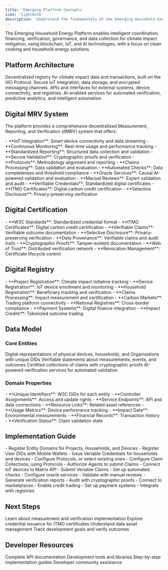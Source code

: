 ```yaml
---
title: 'Emerging Platform Concepts'
icon: 'lightbulb'
description: 'Understand the fundamentals of the Emerging Household Energy Platform'
---
```


<Tip>
The Emerging Household Energy Platform enables intelligent coordination, financing, verification, governance, and data collection for climate impact mitigation, using blockchain, IoT, and AI technologies, with a focus on clean cooking and household energy solutions.
</Tip>

## Platform Architecture

<CardGroup>

<Card title="Impact Hub Blockchain" icon="cube" href="articles/ixo-blockchain">
  Decentralized registry for climate impact data and transactions, built on the IXO Protocol.
</Card>

<Card title="Encrypted Data Matrix" icon="database" href="articles/ixo-matrix">
  Secure IoT integration, data storage, and encrypted messaging channels.
</Card>

<Card title="Integration Services" icon="plug" href="articles/ixo-integrations">
  APIs and interfaces for external systems, device connectivity, and registries.
</Card>

<Card title="Agentic Oracles" icon="sparkles">
  AI-enabled services for automated verification, predictive analytics, and intelligent automation.
</Card>

</CardGroup>

## Digital MRV System

The platform provides a comprehensive decentralized Measurement, Reporting, and Verification (dMRV) system that offers:

<AccordionGroup>

<Accordion title="Real-Time Monitoring">
- **IoT Integration**: Smart device connectivity and data streaming
- **Continuous Monitoring**: Real-time usage and performance tracking
- **Standardized Reporting**: Structured data collection and validation
- **Secure Validation**: Cryptographic proofs and verification
</Accordion>

<Accordion title="Automated Verification">
- **Protocols**: Methodology alignment and reporting
- **Claims Processing**: Data validation and evaluation
- **Automated Checks**: Data completeness and threshold compliance
- **Oracle Services**: Causal AI-powered validation and evaluation
- **Manual Reviews**: Expert validation and audit
</Accordion>

<Accordion title="Digital Certification">
- **Verifiable Credentials**: Standardized digital certificates
- **ITMO Certificates**: Digital carbon credit certification
- **Selective Disclosure**: Privacy-preserving verification
</Accordion>

</AccordionGroup>

## Digital Certification

<AccordionGroup>

<Accordion title="Verifiable Credentials">
- **W3C Standards**: Standardized credential format
- **ITMO Certificates**: Digital carbon credit certification
- **Verifiable Claims**: Verifiable outcome documentation
- **Selective Disclosure**: Privacy-preserving verification
</Accordion>

<Accordion title="Trust Framework">
- **Data Provenance**: Verifiable claims and audit trails
- **Cryptographic Proofs**: Tamper-evident documentation
- **Web of Trust**: Distributed verification network
- **Revocation Management**: Certificate lifecycle control
</Accordion>

</AccordionGroup>

## Digital Registry

<AccordionGroup>

<Accordion title="Asset Management">
- **Project Registration**: Climate impact initiative tracking
- **Device Registration**: IoT device enrollment and monitoring
- **Household Registration**: Beneficiary tracking and verification
- **Claims Processing**: Impact measurement and certification
</Accordion>

<Accordion title="Market Integration">
- **Carbon Markets**: Trading platform connectivity
- **National Registries**: Cross-border compliance
- **Payment Systems**: Digital finance integration
- **Impact Credits**: Tokenized outcome trading
</Accordion>

</AccordionGroup>

## Data Model

### Core Entities

<CardGroup>

<Card title="Cognitive Digital Twins" icon="brain">
  Digital representations of physical devices, households, and Organisations with unique DIDs
</Card>

<Card title="Claims" icon="file-signature">
  Verifiable statements about measurements, events, and outcomes
</Card>

<Card title="Credentials" icon="certificate">
  Certified collections of claims with cryptographic proofs
</Card>

<Card title="Oracles" icon="sparkles">
  AI-powered verification services for automated validation
</Card>

</CardGroup>

### Domain Properties

<AccordionGroup>

<Accordion title="Domain Configuration">
- **Unique Identifiers**: W3C DIDs for each entity
- **Controller Assignments**: Access and update rights
- **Service Endpoints**: API and data connections
- **Resource Links**: Related asset references
</Accordion>

<Accordion title="Data Management">
- **Usage Metrics**: Device performance tracking
- **Impact Data**: Environmental measurements
- **Financial Records**: Transaction history
- **Verification Status**: Claim validation state
</Accordion>

</AccordionGroup>

## Implementation Guide

<AccordionGroup title="Implementation Steps" icon="list-check">
<Accordion title="Domain Setup">
<Steps>
- Register Entity Domains for Projects, Households, and Devices
- Register User DIDs with Mobile Wallets
- Issue Veriable Credentials for households and devices
- Configure Protocols, or select existing ones
</Steps>
</Accordion>

<Accordion title="Data Collection">
<Steps>
- Configure Claim Collections, using Protocols
- Authorize Agents to submit Claims
- Connect IoT devices to Matrix API
- Submit Veriable Claims
</Steps>
</Accordion>

<Accordion title="Verification Process">
<Steps>
- Set up automated checks
- Configure oracle services
- Validate with manual reviews
- Generate verification reports
- Audit with cryptographic proofs
</Steps>
</Accordion>

<Accordion title="Market Integration">
<Steps>
- Connect to marketplaces
- Enable credit trading
- Set up payment systems
- Integrate with registries

</Steps>
</Accordion>
</AccordionGroup>

## Next Steps

<CardGroup>

<Card title="Digital MRV" icon="chart-line" href="/platforms/Emerging/dmrv">
  Learn about measurement and verification implementation
</Card>

<Card title="Digital Certification" icon="certificate" href="/platforms/Emerging/digital-certification">
  Explore credential issuance for ITMO certificates
</Card>

<Card title="Digital Registry" icon="database" href="/platforms/Emerging/registry">
  Understand data asset management
</Card>

<Card title="SDG Monitoring" icon="globe" href="/platforms/Emerging/sdg-monitoring">
  Track development goals and verify outcomes
</Card>

</CardGroup>

## Developer Resources

<CardGroup>

<Card title="API Reference" icon="code" href="/api-docs/emerging-api/emerging-api">
  Complete API documentation
</Card>

<Card title="SDKs" icon="box" href="/spatial-web-stack/spatial-web-sdks">
  Development tools and libraries
</Card>

<Card title="Tutorials" icon="graduation-cap" href="/guides/dev/introduction">
  Step-by-step implementation guides
</Card>

<Card title="Support" icon="headset" href="https://ixofoundation.slack.com/archives/C04UERAUHQT">
  Developer community assistance
</Card>

</CardGroup>
